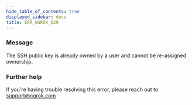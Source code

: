 ```yaml
---
hide_table_of_contents: true
displayed_sidebar: docs
title: ERR_NGROK_629
---
```


### Message

The SSH public key is already owned by a user and cannot be re-assigned ownership.

<ErrorDetails />

### Further help

If you're having trouble resolving this error, please reach out to [support@ngrok.com](mailto:support@ngrok.com?subject=Help%20with%20ERR_NGROK_629)

